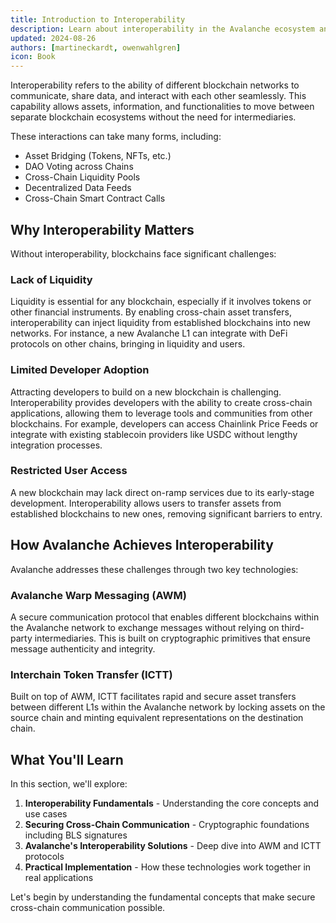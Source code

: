 ```yaml
---
title: Introduction to Interoperability
description: Learn about interoperability in the Avalanche ecosystem and its importance in multichain systems
updated: 2024-08-26
authors: [martineckardt, owenwahlgren]
icon: Book
---
```


<YouTube id="eLHOElbSw1k" />

Interoperability refers to the ability of different blockchain networks to communicate, share data, and interact with each other seamlessly. This capability allows assets, information, and functionalities to move between separate blockchain ecosystems without the need for intermediaries.

These interactions can take many forms, including:
- Asset Bridging (Tokens, NFTs, etc.)
- DAO Voting across Chains
- Cross-Chain Liquidity Pools
- Decentralized Data Feeds
- Cross-Chain Smart Contract Calls

## Why Interoperability Matters

Without interoperability, blockchains face significant challenges:

### Lack of Liquidity
Liquidity is essential for any blockchain, especially if it involves tokens or other financial instruments. By enabling cross-chain asset transfers, interoperability can inject liquidity from established blockchains into new networks. For instance, a new Avalanche L1 can integrate with DeFi protocols on other chains, bringing in liquidity and users.

### Limited Developer Adoption
Attracting developers to build on a new blockchain is challenging. Interoperability provides developers with the ability to create cross-chain applications, allowing them to leverage tools and communities from other blockchains. For example, developers can access Chainlink Price Feeds or integrate with existing stablecoin providers like USDC without lengthy integration processes.

### Restricted User Access
A new blockchain may lack direct on-ramp services due to its early-stage development. Interoperability allows users to transfer assets from established blockchains to new ones, removing significant barriers to entry.

## How Avalanche Achieves Interoperability

Avalanche addresses these challenges through two key technologies:

### Avalanche Warp Messaging (AWM)
A secure communication protocol that enables different blockchains within the Avalanche network to exchange messages without relying on third-party intermediaries. This is built on cryptographic primitives that ensure message authenticity and integrity.

### Interchain Token Transfer (ICTT)
Built on top of AWM, ICTT facilitates rapid and secure asset transfers between different L1s within the Avalanche network by locking assets on the source chain and minting equivalent representations on the destination chain.

## What You'll Learn

In this section, we'll explore:

1. **Interoperability Fundamentals** - Understanding the core concepts and use cases
2. **Securing Cross-Chain Communication** - Cryptographic foundations including BLS signatures
3. **Avalanche's Interoperability Solutions** - Deep dive into AWM and ICTT protocols
4. **Practical Implementation** - How these technologies work together in real applications

Let's begin by understanding the fundamental concepts that make secure cross-chain communication possible. 